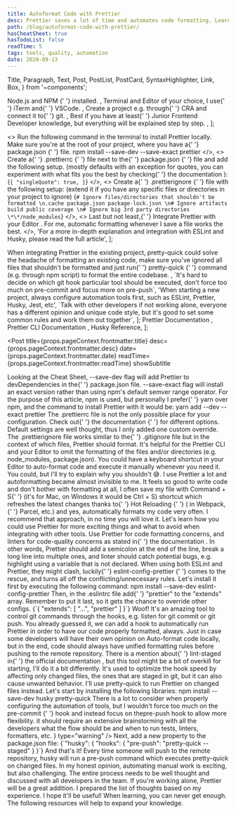```yaml
---
title: Autoformat Code with Prettier
desc: Prettier saves a lot of time and automates code formatting. Learn how to integrate with it, ESLint, Husky integration, and recommended setup is also included.
path: /blog/autoformat-code-with-prettier/
hasCheatSheet: true
hasTodoList: false
readTime: 5
tags: tools, quality, automation
date: 2020-09-13
---
```


  Title,
  Paragraph,
  Text,
  Post,
  PostList,
  PostCard,
  SyntaxHighlighter,
  Link,
  Box,
} from '~components';

  <Text>
    <Link href="https://phoenixnap.com/kb/install-node-js-npm-on-windows">
      Node.js and NPM
    </Link>{' '}
    installed.
  </Text>,
  <Text>
    Terminal and Editor of your choice, I use{' '}
    <Link href="https://iterm2.com/">iTerm</Link> and{' '}
    <Link href="https://code.visualstudio.com/">VSCode.</Link>
  </Text>,
  <Text>
    Create a project e.g. through{' '}
    <Link href="https://create-react-app.dev/">CRA</Link> and connect it to{' '}
    <Link href="https://git-scm.com/">git</Link>.
  </Text>,
  <Text>
    Best if you have at least{' '}
    <Text strong>Junior Frontend Developer knowledge</Text>, but everything will
    be explained step by step.
  </Text>,
];

  <>
    <Text size="preNormal">
      Run the following command in the terminal to install Prettier locally.
      Make sure you're at the root of your project, where you have a{' '}
      <Text size="preNormal" code>
        package.json
      </Text>{' '}
      file.
    </Text>
    <SyntaxHighlighter showCopy>
      npm install --save-dev --save-exact prettier
    </SyntaxHighlighter>
  </>,
  <>
    <Text size="preNormal">
      Create a{' '}
      <Text size="preNormal" code>
        .prettierrc
      </Text>{' '}
      file next to the{' '}
      <Text size="preNormal" code>
        package.json
      </Text>{' '}
      file and add the following setup. (mostly defaults with an exception for
      quotes, you can experiment with what fits you the best by checking{' '}
      <Link size="preNormal" href="https://prettier.io/docs/en/options.html">
        the documentation
      </Link>
      ):
    </Text>
    <SyntaxHighlighter language="json" showCopy>
      {`{
  "singleQuote": true,
}`}
    </SyntaxHighlighter>
  </>,
  <>
    <Text size="preNormal">
      Create a{' '}
      <Text size="preNormal" code>
        .prettierignore
      </Text>{' '}
      file with the following setup: (extend it if you have any specific files
      or directories in your project to ignore)
    </Text>
    <SyntaxHighlighter language="markdown" showCopy>
      {`# Ignore files/directories that shouldn't be formatted
\n.cache
package.json
package-lock.json
\n# Ignore artifacts
build
public
coverage
\n# Ignore big 3rd party directories
\*\*/node_modules`}
    </SyntaxHighlighter>
  </>,
  <>
    <Text size="preNormal">
      Last but not least,{' '}
      <Link href="https://prettier.io/docs/en/editors.html" size="preNormal">
        Integrate Prettier with your Editor
      </Link>
      . For me, automatic formatting whenever I save a file works the best.
    </Text>
  </>,
  'For a more in-depth explanation and integration with ESLint and Husky, please read the full article',
];

  <Text size="preNormal">
    When integrating Prettier in the existing project, pretty-quick could solve
    the headache of formatting an existing code, make sure you've ignored all
    files that shouldn't be formatted and just run{' '}
    <Text code size="preNormal">
      pretty-quick
    </Text>{' '}
    command (e.g. through npm script) to format the entire codebase.
  </Text>,
  `It's hard to decide on which git hook particular tool should be executed, don't force too much on pre-commit and focus more on pre-push`,
  'When starting a new project, always configure automation tools first, such as ESLint, Prettier, Husky, Jest, etc',
  `Talk with other developers if not working alone, everyone has a different opinion and unique code style, but it's good to set some common rules and work them out together`,
];

  <Link href="https://prettier.io/docs/en/index.html">
    Prettier Documentation
  </Link>,
  <Link href="https://prettier.io/docs/en/cli.html">
    Prettier CLI Documentation
  </Link>,
  <Link href="https://github.com/typicode/husky">Husky Reference</Link>,
];

<Post
  title={props.pageContext.frontmatter.title}
  desc={props.pageContext.frontmatter.desc}
  date={props.pageContext.frontmatter.date}
  readTime={props.pageContext.frontmatter.readTime}
  showSubtitle
>
  <Title level={3}>Prerequisites</Title>
  <PostList data={postListData} />
  <PostCard title="Cheat Sheet" data={cheatSheetData} />
  <Title level={3}>Installation</Title>
  <Paragraph>
    Looking at the Cheat Sheet, <Text code>--save-dev</Text> flag will add
    Prettier to <Text code>devDependencies</Text> in the{' '}
    <Text code>package.json</Text> file. <Text code>--save-exact</Text> flag
    will install an exact version rather than using npm's default semver range
    operator.
  </Paragraph>
  <Paragraph>
    For the purpose of this article, npm is used, but personally I prefer{' '}
    <Link href="https://yarnpkg.com/">yarn</Link> over npm, and the command to
    install Prettier with it would be:
    <SyntaxHighlighter showCopy>
      yarn add --dev --exact prettier
    </SyntaxHighlighter>
  </Paragraph>
  <Paragraph>
    The <Text code>.prettierrc</Text> file is not the only possible place for
    your configuration. Check out{' '}
    <Link href="https://prettier.io/docs/en/configuration.html">
      the documentation
    </Link>{' '}
    for different options. Default settings are well thought, thus I only added
    one custom override.
  </Paragraph>
  <Paragraph>
    The <Text code>.prettierignore</Text> file works similar to the{' '}
    <Text code>.gitignore</Text> file but in the context of which files,
    Prettier should format. It's helpful for the Prettier CLI and your Editor to
    omit the formatting of the files and/or directories (e.g. node_modules,
    package.json).
  </Paragraph>
  <Paragraph>
    You could have a keyboard shortcut in your Editor to auto-format code and
    execute it manually whenever you need it. You could, but I'll try to explain
    why you shouldn't 😅. I use Prettier a lot and autoformatting became almost
    invisible to me. It feels so good to write code and don't bother with
    formatting at all, I often save my file with <Text code>Command + S</Text>{' '}
    (it's for Mac, on Windows it would be <Text code>Ctrl + S</Text>) shortcut
    which refreshes the latest changes thanks to{' '}
    <Link href="https://webpack.js.org/concepts/hot-module-replacement/">
      Hot Reloading
    </Link>{' '}
    ( in <Link href="https://webpack.js.org/">Webpack</Link>,{' '}
    <Link href="https://parceljs.org/">Parcel</Link>, etc.) and yes,
    automatically formats my code very often. I recommend that approach, in no
    time you will love it.
  </Paragraph>
  <Paragraph lastParagraph>
    Let's learn how you could use Prettier for more exciting things and what to
    avoid when integrating with other tools.
  </Paragraph>
  <Title level={3}>Integrations</Title>
  <Paragraph breakParagraph>
    Use Prettier for code formatting concerns, and linters for code-quality
    concerns as stated in{' '}
    <Link href="https://prettier.io/docs/en/integrating-with-linters.html">
      the documentation
    </Link>
    . In other words, Prettier should add a semicolon at the end of the line, break
    a long line into multiple ones, and linter should catch potential bugs, e.g.
    highlight using a variable that is not declared.
  </Paragraph>
  <Title level={4} transform="capitalize">
    ESLint
  </Title>
  <Paragraph breakParagraph>
    When using both ESLint and Prettier, <Text strong>they might clash</Text>,
    luckily{' '}
    <Link href="https://github.com/prettier/eslint-config-prettier">
      eslint-config-prettier
    </Link>{' '}
    comes to the rescue, and turns all off the conflicting/unnecessary rules.
    Let's install it first by executing the following command:
    <SyntaxHighlighter showCopy>
      npm install --save-dev eslint-config-prettier
    </SyntaxHighlighter>
    Then, in the <Text code>.eslintrc</Text> file add{' '}
    <Text code>"prettier"</Text> to the <Text code>"extends"</Text> array.
    Remember to put it last, so it gets the chance to override other configs.
    <SyntaxHighlighter language="json" showCopy>
      {`{
  "extends": [
    "...",
    "prettier"
  ]
}`}
    </SyntaxHighlighter>
  </Paragraph>
  <Title level={4} transform="capitalize">
    Husky
  </Title>
  <Paragraph>
    Woof! It's an amazing tool to control git commands through the hooks, e.g.
    listen for <Text code>git commit</Text> or <Text code>git push</Text>. You
    already guessed it, we can add a hook to automatically run Prettier in order
    to have our code properly formatted, always. Just in case some developers
    will have their own opinion on Auto-format code locally, but in the end,
    code should always have unified formatting rules before pushing to the
    remote repository.
  </Paragraph>
  <Paragraph>
    There is a mention about{' '}
    <Link href="https://github.com/okonet/lint-staged">lint-staged</Link> in{' '}
    <Link href="https://prettier.io/docs/en/install.html#git-hooks">
      the official documentation
    </Link>
    , but this tool might be a bit of overkill for starting, I'll do it a bit differently.
    It's used to optimize the hook speed by affecting only changed files, the ones
    that are staged in git, but it can also cause unwanted behavior. I'll use <Link href="https://github.com/azz/pretty-quick">
      pretty-quick
    </Link> to run Prettier on changed files instead.
  </Paragraph>
  <Paragraph>
    Let's start by installing the following libraries:
    <SyntaxHighlighter showCopy>
      npm install --save-dev husky pretty-quick
    </SyntaxHighlighter>
    There is a lot to consider when properly configuring the automation of
    tools, but I wouldn't force too much on the <Text code>
      pre-commit
    </Text>{' '}
    hook and instead focus on the<Text code>pre-push</Text> hook to allow more
    flexibility.
    <Box mt={2}>
      <Alert
        message={
          <Text size="small">
            it should require an extensive brainstorming with all the developers
            what the flow should be and when to run tests, linters, formatters,
            etc.
          </Text>
        }
        type="warning"
      />
    </Box>
  </Paragraph>
  <Paragraph lastParagraph>
    Next, add a new property to the <Text code>package.json</Text> file:
    <SyntaxHighlighter language="json" showCopy>
      {`"husky": {
  "hooks": {
    "pre-push": "pretty-quick --staged"
  }
}`}
    </SyntaxHighlighter>
    And that's it! Every time someone will push to the remote repository, husky
    will run a <Text code>pre-push</Text> command which executes pretty-quick on
    changed files.
  </Paragraph>
  <Title level={3}>Closing Notes</Title>
  <Paragraph>
    In my honest opinion, automating manual work is exciting, but also
    challenging. The entire process needs to be well thought and discussed with
    all developers in the team. If you're working alone, Prettier will be a
    great addition.
  </Paragraph>
  <Paragraph>
    I prepared the list of thoughts based on my experience. I hope it'll be
    useful!
  </Paragraph>
  <PostCard title="Final Thoughts" data={finalThoughtsListData} />
  <Title level={3}>Resources</Title>
  <Paragraph>
    When learning, you can never get enough. The following resources will help
    to expand your knowledge.
  </Paragraph>
  <PostList data={resourcesListData} />
</Post>
